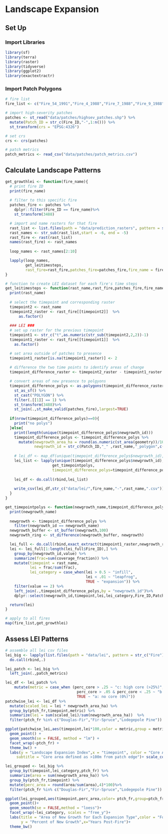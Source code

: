 # Landscape Expansion

## Set Up

### Import Libraries

```r
library(sf)
library(terra)
library(raster)
library(tidyverse)
library(ggplot2) 
library(exactextractr)
```

### Import Patch Polygons

```r
# fire list
fire_list <- c("Fire_54_1991","Fire_4_1988","Fire_7_1988","Fire_9_1988","Fire_10_1988","Fire_11_1988","Fire_12_1988","Fire_13_1988","Fire_14_1988","Fire_15_1988","Fire_16_1988","Fire_18_1988","Fire_19_1988","Fire_20_1988","Fire_22_1988","Fire_23_1988","Fire_25_1988","Fire_26_1988","Fire_28_1988","Fire_29_1988","Fire_31_1988","Fire_32_1989","Fire_33_1989","Fire_35_1989","Fire_38_1989","Fire_41_1989","Fire_42_1989","Fire_48_1990","Fire_49_1991","Fire_50_1991","Fire_51_1991","Fire_1_1988","Fire_3_1988","Fire_2_1988")

# import high-severity patches
patches <- st_read("data/patches/highsev_patches.shp") %>% 
  mutate(Patch_ID = str_c(Fire_ID,"-",1:n())) %>% 
  st_transform(crs = "EPSG:4326") 

# set crs 
crs <- crs(patches)

# patch metrics
patch_metrics <- read_csv("data/patches/patch_metrics.csv")
```

## Calculate Landscape Patterns

```r
get_growthlei <- function(fire_name){
  # print fire ID 
  print(fire_name)
  
  # filter to this specific fire
  patches_fire <- patches %>% 
    dplyr::filter(Fire_ID == fire_name)%>% 
    st_transform(3488)

  # import and name rasters for that fire
  rast_list <- list.files(path = "data/prediction_rasters", pattern = str_c(fire_name,"_rf"), all.files=TRUE, full.names=TRUE)
  rast_names <- str_sub(rast_list,start = -6, end = -5)  
  rast_fire <- rast(rast_list) 
  names(rast_fire) <- rast_names
  
  loop_names <- rast_names[2:10]

  lapply(loop_names,
         get_leitimesteps,
         rast_fire=rast_fire,patches_fire=patches_fire,fire_name = fire_name)
}
```

```r
# function to create LEI dataset for each fire's time steps
get_leitimesteps <- function(rast_name,rast_fire,patches_fire,fire_name){
  print(rast_name)
  
  # select the timepoint and corresponding raster
  timepoint2 <- rast_name
  timepoint2_raster <- rast_fire[[timepoint2]]  %>% 
      as.factor() 
  
  ### LEI ###
  # set up raster for the previous timepoint
  timepoint1 <- str_c("t",as.numeric(str_sub(timepoint2,2,2))-1)
  timepoint1_raster <- rast_fire[[timepoint1]]  %>% 
    as.factor() 

  # set area outside of patches to presence
  timepoint1_raster[is.na(timepoint1_raster)] <- 2
  
  # difference the two time points to identify areas of change
  timepoint_difference_raster <- timepoint2_raster - timepoint1_raster 

  # convert areas of new presence to polgyons
  timepoint_difference_polys <- as.polygons(timepoint_difference_raster) %>%
    st_as_sf() %>%
    st_cast("POLYGON") %>% 
    filter(.[[1]] == 1) %>% 
    st_transform(3488)%>%
    st_join(.,st_make_valid(patches_fire),largest=TRUE)
  
  if(nrow(timepoint_difference_polys)==0){
    print("no polys")
  }else{
    print(length(unique(timepoint_difference_polys$newgrowth_id)))
    timepoint_difference_polys <- timepoint_difference_polys %>% 
      mutate(newgrowth_area_ha = round(as.numeric(st_area(geometry))/10000,3),
             newgrowth_id = str_c(Patch_ID,"_" ,rast_name,"_polygon",c(1:nrow(.))))
    
    # lei_df <- map_df(unique(timepoint_difference_polys$newgrowth_id),get_timepointpolys)
    lei_list <- lapply(unique(timepoint_difference_polys$newgrowth_id),
                     get_timepointpolys,
                     timepoint_difference_polys=timepoint_difference_polys,timepoint1_raster=timepoint1_raster,rast_name=rast_name)
    
    lei_df <- do.call(rbind,lei_list)
    
    write_csv(lei_df,str_c("data/lei/",fire_name,"-",rast_name,".csv"))
  }
}
```


```r
get_timepointpolys <- function(newgrowth_name,timepoint_difference_polys,timepoint1_raster,rast_name) {
  print(newgrowth_name)
  
  newgrowth <- timepoint_difference_polys %>% 
    filter(newgrowth_id == newgrowth_name)
  newgrowth_buffer <- st_buffer(newgrowth,100)
  newgrowth_ring <- st_difference(newgrowth_buffer, newgrowth)

  lei_full <- do.call(rbind,exact_extract(timepoint1_raster,newgrowth_ring %>% st_transform(4326),include_cols = TRUE))
  lei <- lei_full[1:length(lei_full$Fire_ID),] %>%
    group_by(newgrowth_id,value) %>%
    summarize(frac=sum(coverage_fraction)) %>%
    mutate(timepoint = rast_name,
           lei = frac/sum(frac),
           lei_category = case_when(lei > 0.5 ~ "infill",
                                    lei < .01 ~ "leapfrog",
                                    TRUE ~ "expansion")) %>%
    filter(value == 2) %>%
    left_join(.,timepoint_difference_polys,by = "newgrowth_id")%>%
    dplyr::select(newgrowth_id,timepoint,lei,lei_category,Fire_ID,Patch_ID,ptch_fr,newgrowth_area_ha)

  return(lei)
}
```

```r
# apply to all fires
map(fire_list,get_growthlei)
```

## Assess LEI Patterns

```r
# assemble all lei csv files
lei_big <- lapply(list.files(path = "data/lei", pattern = str_c("Fire"), all.files=TRUE, full.names=TRUE),read_csv) %>% 
  do.call(rbind,.) 

lei_patch <- lei_big %>% 
  left_join(.,patch_metrics)
```

```r
lei_df <- lei_patch %>% 
    mutate(metric = case_when (perc_core > .25 ~ "c: high core (>25%)",
                                perc_core > .05 & perc_core < .25 ~ "b: med core (0-25%)",
                                TRUE ~ "a: no core (0%)")) 
patchwise_lei <- lei_df %>% 
  mutate(scaled_lei = lei * newgrowth_area_ha) %>% 
  group_by(ptch_fr,timepoint,metric) %>% 
  summarize(lei = sum(scaled_lei)/sum(newgrowth_area_ha))  %>% 
  filter(ptch_fr %in% c("Douglas-Fir","Fir-Spruce","Lodegepole Pine"))

ggplot(patchwise_lei,aes(timepoint,lei*100,color = metric,group = metric)) +
  geom_point() + 
  geom_smooth(se = FALSE, method = "lm") +
  facet_wrap(~ptch_fr) +
  theme_bw() + 
  labs(y = "Landscape Expansion Index",x = "timepoint", color = "Core Area",title = "Comparing Growth Patterns by High-Severity Patch Configuration",
     subtitle = "Core area defined as >100m from patch edge")+ scale_color_manual(values=c("#49C51F", "#F6CA24", "#fc8d59"))
```

```r
lei_grouped <- lei_big %>% 
  group_by(timepoint,lei_category,ptch_fr) %>% 
  summarize(area = sum(newgrowth_area_ha)) %>% 
  group_by(ptch_fr,timepoint) %>% 
  mutate(perc_area = round(area/sum(area),4)*100)%>% 
  filter(ptch_fr %in% c("Douglas-Fir","Fir-Spruce","Lodegepole Pine"))

ggplot(lei_grouped,aes(timepoint,perc_area,color= ptch_fr,group=ptch_fr))+
  geom_point()+
  geom_smooth(se = FALSE,method = "loess")+
  facet_wrap(~lei_category, scales = "free_y")+ 
  labs(title = "Area of New Growth for Each Expansion Type",color = "Forest Type",
       y = "Percent of New Growth",x="Years Post-Fire")+
  theme_bw()
```



